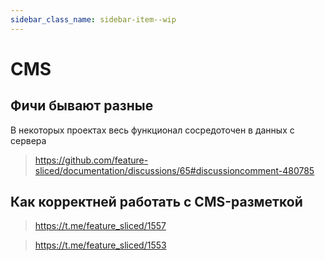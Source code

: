 ```yaml
---
sidebar_class_name: sidebar-item--wip
---
```



# CMS

<WIP ticket="172" />

## Фичи бывают разные

В некоторых проектах весь функционал сосредоточен в данных с сервера

> https://github.com/feature-sliced/documentation/discussions/65#discussioncomment-480785

## Как корректней работать с CMS-разметкой

> https://t.me/feature_sliced/1557

> https://t.me/feature_sliced/1553
